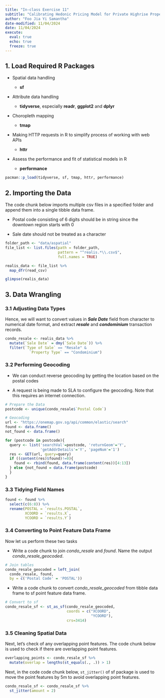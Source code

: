 ```yaml
---
title: "In-class Exercise 11"
subtitle: "Calibrating Hedonic Pricing Model for Private Highrise Property: gwr methods"
author: "Foo Jia Yi Samantha"
date-modified: 11/04/2024
date: 11/04/2024
execute: 
  eval: true
  echo: true
  freeze: true
---
```


## 1. Load Required R Packages

-   Spatial data handling

    -   **sf**

-   Attribute data handling

    -   **tidyverse**, especially **readr**, **ggplot2** and **dplyr**

-   Choropleth mapping

    -   **tmap**

-   Making HTTP requests in R to simplify process of working with web APIs

    -   **httr**

-   Assess the performance and fit of statistical models in R

    -   **performance**

```r
pacman::p_load(tidyverse, sf, tmap, httr, performance)
```

## 2. Importing the Data

The code chunk below imports multiple csv files in a specified folder and append them into a single tibble data frame.

-   Postal code consisting of 6 digits should be in string since the downtown region starts with 0

-   Sale date should not be treated as a character

```r
folder_path <- "data/aspatial"
file_list <- list.files(path = folder_path, 
                        pattern = "^realis.*\\.csv$", 
                        full.names = TRUE)

realis_data <- file_list %>%
  map_dfr(read_csv)

glimpse(realis_data)
```

## 3. Data Wrangling

### 3.1 Adjusting Data Types

Hence, we will want to convert values in ***Sale Date*** field from character to numerical date format, and extract ***resale*** and ***condominium*** transaction records.

```r
condo_resale <- realis_data %>%
  mutate(`Sale Date` = dmy(`Sale Date`)) %>%
  filter(`Type of Sale` == "Resale" &
           `Property Type` == "Condominium")
```

### 3.2 Performing Geocoding

-   We can conduct reverse geocoding by getting the location based on the postal codes

-   A request is being made to SLA to configure the geocoding. Note that this requires an internet connection.

```r
# Prepare the Data
postcode <- unique(condo_resale$`Postal Code`)
```

```r
# Geocoding
url <- "https://onemap.gov.sg/api/common/elastic/search"
found <- data.frame()
not_found <- data.frame()

for (postcode in postcode){
  query <- list('searchVal'=postcode, 'returnGeom'='Y', 
                'getAddrDetails'='Y', 'pageNum'='1')
  res <- GET(url, query=query)
  if ((content(res)$found)!=0){
    found <- rbind(found, data.frame(content(res))[4:13])
  } else {not_found = data.frame(postcode)
  }
}
```

### 3.3 Tidying Field Names

```r
found <- found %>%
  select(c(6:8)) %>%
  rename(POSTAL = `results.POSTAL`,
         XCOORD = `results.X`,
         YCOORD = `results.Y`)
```

### 3.4 Converting to Point Feature Data Frame

Now let us perform these two tasks

-   Write a code chunk to join *condo_resale* and *found*. Name the output *condo_resale_geocoded*.

```r
# Join tables
condo_resale_geocoded = left_join(
  condo_resale, found, 
  by = c('Postal Code' = 'POSTAL'))
```

-   Write a code chunk to convert *condo_resale_geocoded* from tibble data frame to sf point feature data frame.

```r
# Convert to sf
condo_resale_sf <- st_as_sf(condo_resale_geocoded, 
                            coords = c("XCOORD",
                                       "YCOORD"),
                            crs=3414)
```

### 3.5 Cleaning Spatial Data

Next, let's check of any overlapping point features. The code chunk below is used to check if there are overlapping point features.

```r
overlapping_points <- condo_resale_sf %>%
  mutate(overlap = lengths(st_equals(., .)) > 1)
```

Next, in the code code chunk below, `st_jitter()` of sf package is used to move the point features by 5m to avoid overlapping point features.

```r
condo_resale_sf <- condo_resale_sf %>%
  st_jitter(amount = 2)
```
